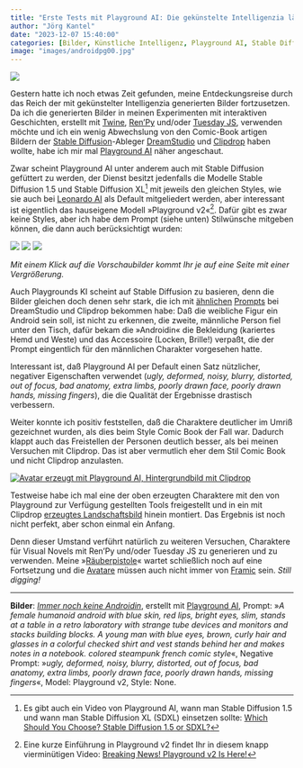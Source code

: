 ```yaml
---
title: "Erste Tests mit Playground AI: Die gekünstelte Intelligenzia läßt grüßen"
author: "Jörg Kantel"
date: "2023-12-07 15:40:00"
categories: [Bilder, Künstliche Intelligenz, Playground AI, Stable Diffusion, Interactive Fiction, RenPy, Tuesday JS]
image: "images/androidpg00.jpg"
---
```


[![](images/androidpg00-b.jpg)](https://www.flickr.com/photos/schockwellenreiter/53380114136/)

Gestern hatte ich noch etwas Zeit gefunden, meine Entdeckungsreise durch das Reich der mit gekünstelter Intelligenzia generierten Bilder fortzusetzen. Da ich die generierten Bilder in meinen Experimenten mit interaktiven Geschichten, erstellt mit [Twine](http://cognitiones.kantel-chaos-team.de/multimedia/spieleprogrammierung/twine2.html), [Ren'Py](http://cognitiones.kantel-chaos-team.de/multimedia/spieleprogrammierung/renpy.html) und/oder [Tuesday JS](http://cognitiones.kantel-chaos-team.de/multimedia/spieleprogrammierung/tuesdayjs.html), verwenden möchte und ich ein wenig Abwechslung von den Comic-Book artigen Bildern der [Stable Diffusion](http://cognitiones.kantel-chaos-team.de/technikgeschichte/rechnerundnetze/stablediffusion.html)-Ableger [DreamStudio](https://beta.dreamstudio.ai/generate) und [Clipdrop](https://clipdrop.co/stable-diffusion) haben wollte, habe ich mir mal [Playground AI](http://cognitiones.kantel-chaos-team.de/technikgeschichte/rechnerundnetze/playgroundai.html) näher angeschaut.

Zwar scheint Playground AI unter anderem auch mit Stable Diffusion gefüttert zu werden, der Dienst besitzt jedenfalls die Modelle Stable Diffusion 1.5 und Stable Diffusion XL[^2] mit jeweils den gleichen Styles, wie sie auch bei [Leonardo AI](http://cognitiones.kantel-chaos-team.de/technikgeschichte/rechnerundnetze/leonardoai.html) als Default mitgeliedert werden, aber interessant ist eigentlich das hauseigene Modell »Playground v2«[^1]. Dafür gibt es zwar keine Styles, aber ich habe dem Prompt (siehe unten) Stilwünsche mitgeben können, die dann auch berücksichtigt wurden:

[^1]: Eine kurze Einführung in Playground v2 findet Ihr in diesem knapp vierminütigen Video: [Breaking News! Playground v2 Is Here!](https://www.youtube.com/watch?v=r4zA1pJiSwk)

[^2]: Es gibt auch ein Video von Playground AI, wann man Stable Diffusion 1.5 und wann man Stable Diffusion XL (SDXL) einsetzen sollte: [Which Should You Choose? Stable Diffusion 1.5 or SDXL?](https://www.youtube.com/watch?v=NsCn3cmiI6M)


[![](images/androidpg01.jpg)](https://www.flickr.com/photos/schockwellenreiter/53380286198/)&nbsp;[![](images/androidpg02.jpg)](https://www.flickr.com/photos/schockwellenreiter/53380554445/)&nbsp;[![](images/androidpg03.jpg)](https://www.flickr.com/photos/schockwellenreiter/53380285963/)

*Mit einem Klick auf die Vorschaubilder kommt Ihr je auf eine Seite mit einer Vergrößerung.*

Auch Playgrounds KI scheint auf Stable Diffusion zu basieren, denn die Bilder gleichen doch denen sehr stark, die ich mit [ähnlichen](https://kantel.github.io/posts/2023120501_blender_4/) [Prompts](https://kantel.github.io/posts/2023120601_chrome_update/) bei DreamStudio und Clipdrop bekommen habe: Daß die weibliche Figur ein Android sein soll, ist nicht zu erkennen, die zweite, männliche Person fiel unter den Tisch, dafür bekam die »Androidin« die Bekleidung (kariertes Hemd und Weste) und das Accessoire (Locken, Brille!) verpaßt, die der Prompt eingentlich für den männlichen Charakter vorgesehen hatte.

Interessant ist, daß Playground AI per Default einen Satz nützlicher, negativer Eigenschaften verwendet (*ugly, deformed, noisy, blurry, distorted, out of focus, bad anatomy, extra limbs, poorly drawn face, poorly drawn hands, missing fingers*), die die Qualität der Ergebnisse drastisch verbessern.

Weiter konnte ich positiv feststellen, daß die Charaktere deutlicher im Umriß gezeichnet wurden, als dies beim Style Comic Book der Fall war. Dadurch klappt auch das Freistellen der Personen deutlich besser, als bei meinen Versuchen mit Clipdrop. Das ist aber vermutlich eher dem Stil Comic Book und nicht Clipdrop anzulasten.

[![Avatar erzeugt mit Playground AI, Hintergrundbild mit Clipdrop](images/landschaft.jpg)](https://www.flickr.com/photos/schockwellenreiter/53381875174/)

Testweise habe ich mal eine der oben erzeugten Charaktere mit den von Playground zur Verfügung gestellten Tools freigestellt und in ein mit Clipdrop [erzeugtes Landschaftsbild](https://www.flickr.com/photos/schockwellenreiter/53330724132/) hinein montiert. Das Ergebnis ist noch nicht perfekt, aber schon einmal ein Anfang.

Denn dieser Umstand verführt natürlich zu weiteren Versuchen, Charaktere für Visual Novels mit Ren'Py und/oder Tuesday JS zu generieren und zu verwenden. Meine »[Räuberpistole](https://kantel.github.io/posts/2022122102_alien_invasion_stage_1/)« wartet schließlich noch auf eine Fortsetzung und die [Avatare](https://kantel.github.io/posts/2022121502_avatare_fuer_renpy/) müssen auch nicht immer von [Framic](https://framiq.com/) sein. *Still digging!*

---

**Bilder**: *[Immer noch keine Androidin](https://www.flickr.com/photos/schockwellenreiter/53380114136/)*, erstellt mit [Playground AI](http://cognitiones.kantel-chaos-team.de/technikgeschichte/rechnerundnetze/playgroundai.html), Prompt: »*A female humanoid android with blue skin, red lips, bright eyes, slim, stands at a table in a retro laboratory with strange tube devices and monitors and stacks building blocks. A young man with blue eyes, brown, curly hair and glasses in a colorful checked shirt and vest stands behind her and makes notes in a notebook. colored steampunk french comic style*«, Negative Prompt: »*ugly, deformed, noisy, blurry, distorted, out of focus, bad anatomy, extra limbs, poorly drawn face, poorly drawn hands, missing fingers*«, Model: Playground v2, Style: None.